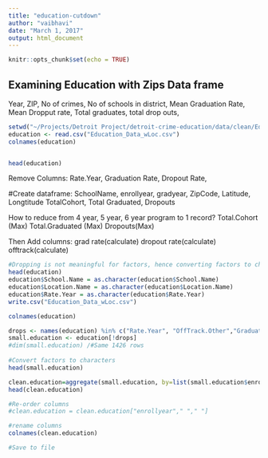 ```yaml
---
title: "education-cutdown"
author: "vaibhavi"
date: "March 1, 2017"
output: html_document
---
```


```r
knitr::opts_chunk$set(echo = TRUE)
```



## Examining Education with Zips Data frame 
Year, ZIP, No of crimes, No of schools in district, Mean Graduation Rate, Mean Dropput rate, Total graduates, total drop outs, 
```r
setwd("~/Projects/Detroit Project/detroit-crime-education/data/clean/Education")
education <- read.csv("Education_Data_wLoc.csv")
colnames(education)


head(education)
```

Remove Columns: Rate.Year, Graduation Rate, Dropout Rate, 

#Create dataframe:
SchoolName, enrollyear, gradyear, ZipCode, Latitude, Longtitude
TotalCohort, Total Graduated, Dropouts

How to reduce from 4 year, 5 year, 6 year program to 1 record?
Total.Cohort (Max)
Total.Graduated (Max)
Dropouts(Max)

Then Add columns:
grad rate(calculate)
dropout rate(calculate)
offtrack(calculate)

```r

#Dropping is not meaningful for factors, hence converting factors to chars
head(education)
education$School.Name = as.character(education$School.Name)
education$Location.Name = as.character(education$Location.Name)
education$Rate.Year = as.character(education$Rate.Year)
write.csv("Education_Data_wLoc.csv")

colnames(education)

drops <- names(education) %in% c("Rate.Year", "OffTrack.Other","Graduation.Rate", "Dropout.Rate", "Location.Name") 
small.education <- education[!drops]
#dim(small.education) /#Same 1426 rows
  
#Convert factors to characters
head(small.education)

clean.education=aggregate(small.education, by=list(small.education$enrollyear, small.education$ZIP.Code, small.education$School.Name), FUN=max)
head(clean.education)

#Re-order columns
#clean.education = clean.education["enrollyear"," "," "]

#rename columns
colnames(clean.education)

#Save to file

```


```r

```


```r

```

